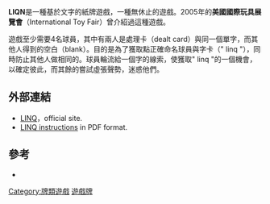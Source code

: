 {{Otheruses|subject=一种纸牌游戏|other=LINQ的其他意思|LINQ}}
'''LIQN'''是一種基於文字的紙牌遊戲，一種無休止的遊戲。2005年的'''美國國際玩具展覽會'''（International Toy Fair）曾介紹過這種遊戲。

遊戲至少需要4名球員，其中有兩人是處理卡（dealt card）與同一個單字，而其他人得到的空白（blank）。目的是為了獲取點正確命名球員與字卡（" linq "），同時防止其他人做相同的。球員輪流給一個字的線索，使獲取" linq "的一個機會，以確定彼此，而其餘的嘗試虛張聲勢，迷惑他們。

== 外部連結 ==
* [https://web.archive.org/web/20071008150942/http://www.linqthegame.com/ LINQ]，official site.
* [https://web.archive.org/web/20051021171854/http://www.endlessgames.com/instr/linq.pdf LINQ instructions] in PDF format.

== 參考 ==
* {{cite web | title=Linq—New Bluffing Game | work=About | url=http://boardgames.about.com/b/a/156825.htm | accessdate=October 30, 2005 | archive-date=2005-05-26 | archive-url=https://web.archive.org/web/20050526182105/http://boardgames.about.com/b/a/156825.htm | dead-url=no }}

[[Category:牌類遊戲|Category:牌類遊戲]]
[[Category:遊戲牌|]]